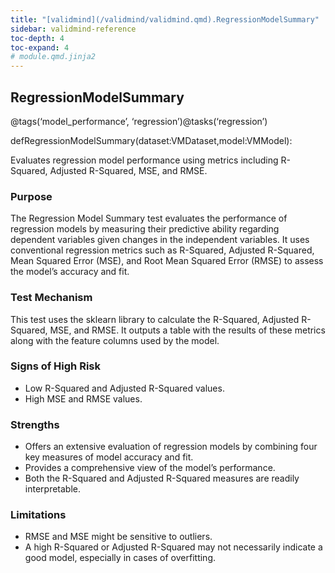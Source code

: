 ```yaml
---
title: "[validmind](/validmind/validmind.qmd).RegressionModelSummary"
sidebar: validmind-reference
toc-depth: 4
toc-expand: 4
# module.qmd.jinja2
---
```


<!-- function.qmd.jinja2 -->

## RegressionModelSummary{.suffix}

<!-- signatures.jinja2 -->

::: {.signature}

<span class="decorators"><span class="decorator">@<span class="n">tags(<span class="s">'model_performance'</span>, <span class="s">'regression'</span>)</span></span><span class="decorator">@<span class="n">tasks(<span class="s">'regression'</span>)</span></span></span>

<span class="kw">def</span><span class="name">RegressionModelSummary</span>(<span class="params"><span class="n">dataset</span><span class="p">:</span><span class="n">VMDataset</span><span class="muted">,</span></span><span class="params"><span class="n">model</span><span class="p">:</span><span class="n">VMModel</span></span>):

:::

<!-- docstring.jinja2 -->

Evaluates regression model performance using metrics including R-Squared, Adjusted R-Squared, MSE, and RMSE.

### Purpose

The Regression Model Summary test evaluates the performance of regression models by measuring their predictive ability regarding dependent variables given changes in the independent variables. It uses conventional regression metrics such as R-Squared, Adjusted R-Squared, Mean Squared Error (MSE), and Root Mean Squared Error (RMSE) to assess the model's accuracy and fit.

### Test Mechanism

This test uses the sklearn library to calculate the R-Squared, Adjusted R-Squared, MSE, and RMSE. It outputs a table with the results of these metrics along with the feature columns used by the model.

### Signs of High Risk

- Low R-Squared and Adjusted R-Squared values.
- High MSE and RMSE values.

### Strengths

- Offers an extensive evaluation of regression models by combining four key measures of model accuracy and fit.
- Provides a comprehensive view of the model's performance.
- Both the R-Squared and Adjusted R-Squared measures are readily interpretable.

### Limitations

- RMSE and MSE might be sensitive to outliers.
- A high R-Squared or Adjusted R-Squared may not necessarily indicate a good model, especially in cases of overfitting.
